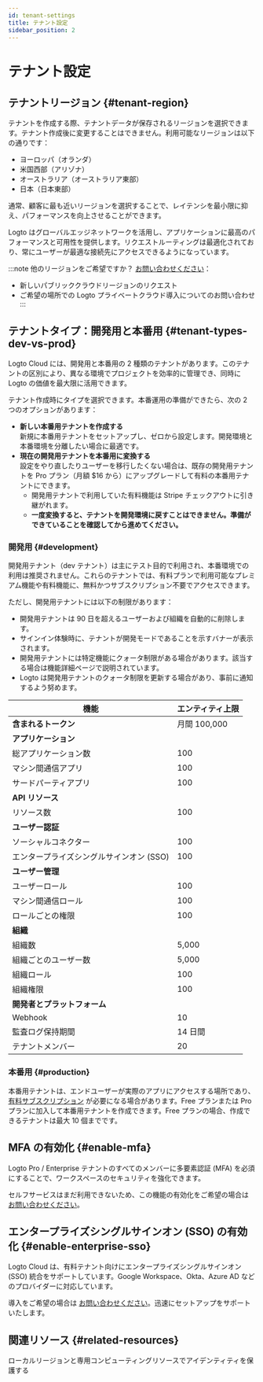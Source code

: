 ```yaml
---
id: tenant-settings
title: テナント設定
sidebar_position: 2
---
```


# テナント設定

## テナントリージョン \{#tenant-region}

テナントを作成する際、テナントデータが保存されるリージョンを選択できます。テナント作成後に変更することはできません。利用可能なリージョンは以下の通りです：

- ヨーロッパ（オランダ）
- 米国西部（アリゾナ）
- オーストラリア（オーストラリア東部）
- 日本（日本東部）

通常、顧客に最も近いリージョンを選択することで、レイテンシを最小限に抑え、パフォーマンスを向上させることができます。

Logto はグローバルエッジネットワークを活用し、アプリケーションに最高のパフォーマンスと可用性を提供します。リクエストルーティングは最適化されており、常にユーザーが最適な接続先にアクセスできるようになっています。

:::note
他のリージョンをご希望ですか？ [お問い合わせください](https://logto.io/contact)：

- 新しいパブリッククラウドリージョンのリクエスト
- ご希望の場所での Logto プライベートクラウド導入についてのお問い合わせ
  :::

## テナントタイプ：開発用と本番用 \{#tenant-types-dev-vs-prod}

Logto Cloud には、開発用と本番用の 2 種類のテナントがあります。このテナントの区別により、異なる環境でプロジェクトを効率的に管理でき、同時に Logto の価値を最大限に活用できます。

テナント作成時にタイプを選択できます。本番運用の準備ができたら、次の 2 つのオプションがあります：

- **新しい本番用テナントを作成する**  
  新規に本番用テナントをセットアップし、ゼロから設定します。開発環境と本番環境を分離したい場合に最適です。
- **現在の開発用テナントを本番用に変換する**  
  設定をやり直したりユーザーを移行したくない場合は、既存の開発用テナントを Pro プラン（月額 $16 から）にアップグレードして有料の本番用テナントにできます。
  - 開発用テナントで利用していた有料機能は Stripe チェックアウトに引き継がれます。
  - **一度変換すると、テナントを開発環境に戻すことはできません。準備ができていることを確認してから進めてください。**

### 開発用 \{#development}

開発用テナント（dev テナント）は主にテスト目的で利用され、本番環境での利用は推奨されません。これらのテナントでは、有料プランで利用可能なプレミアム機能や有料機能に、無料かつサブスクリプション不要でアクセスできます。

ただし、開発用テナントには以下の制限があります：

- 開発用テナントは 90 日を超えるユーザーおよび組織を自動的に削除します。
- サインイン体験時に、テナントが開発モードであることを示すバナーが表示されます。
- 開発用テナントには特定機能にクォータ制限がある場合があります。該当する場合は機能詳細ページで説明されています。
- Logto は開発用テナントのクォータ制限を更新する場合があり、事前に通知するよう努めます。

| 機能                                     | エンティティ上限 |
| ---------------------------------------- | ---------------- |
| **含まれるトークン**                     | 月間 100,000     |
| **アプリケーション**                     |
| 総アプリケーション数                     | 100              |
| マシン間通信アプリ                       | 100              |
| サードパーティアプリ                     | 100              |
| **API リソース**                         |                  |
| リソース数                               | 100              |
| **ユーザー認証**                         |                  |
| ソーシャルコネクター                     | 100              |
| エンタープライズシングルサインオン (SSO) | 100              |
| **ユーザー管理**                         |                  |
| ユーザーロール                           | 100              |
| マシン間通信ロール                       | 100              |
| ロールごとの権限                         | 100              |
| **組織**                                 |                  |
| 組織数                                   | 5,000            |
| 組織ごとのユーザー数                     | 5,000            |
| 組織ロール                               | 100              |
| 組織権限                                 | 100              |
| **開発者とプラットフォーム**             |                  |
| Webhook                                  | 10               |
| 監査ログ保持期間                         | 14 日間          |
| テナントメンバー                         | 20               |

### 本番用 \{#production}

本番用テナントは、エンドユーザーが実際のアプリにアクセスする場所であり、[有料サブスクリプション](https://logto.io/pricing) が必要になる場合があります。Free プランまたは Pro プランに加入して本番用テナントを作成できます。Free プランの場合、作成できるテナントは最大 10 個までです。

## MFA の有効化 \{#enable-mfa}

Logto Pro / Enterprise テナントのすべてのメンバーに多要素認証 (MFA) を必須にすることで、ワークスペースのセキュリティを強化できます。

セルフサービスはまだ利用できないため、この機能の有効化をご希望の場合は [お問い合わせください](https://logto.io/contact)。

## エンタープライズシングルサインオン (SSO) の有効化 \{#enable-enterprise-sso}

Logto Cloud は、有料テナント向けにエンタープライズシングルサインオン (SSO) 統合をサポートしています。Google Workspace、Okta、Azure AD などのプロバイダーに対応しています。

導入をご希望の場合は [お問い合わせください](https://logto.io/contact)。迅速にセットアップをサポートいたします。

## 関連リソース \{#related-resources}

<Url href="https://blog.logto.io/data-region-resources">
  ローカルリージョンと専用コンピューティングリソースでアイデンティティを保護する
</Url>
